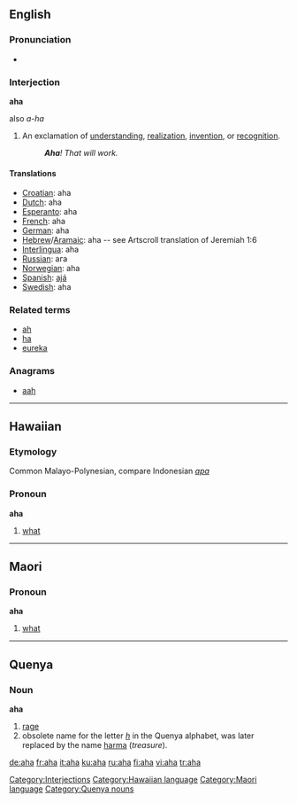 {{see|AHA}}
==English==

===Pronunciation===
*{{audio|en-us-aha.ogg|Audio (US)}}

===Interjection===
'''aha'''
;also ''a-ha''

# An exclamation of [[understanding]], [[realization]], [[invention]], or [[recognition]].
#: '''''Aha'''! That will work.''

====Translations====
*[[Croatian]]: aha
*[[Dutch]]: aha
*[[Esperanto]]: aha
*[[French]]: aha
*[[German]]: aha
*[[Hebrew]]/[[Aramaic]]: aha -- see Artscroll translation of Jeremiah 1:6
*[[Interlingua]]: aha
*[[Russian]]: ага
*[[Norwegian]]: aha
*[[Spanish]]: [[ajá]]
*[[Swedish]]: aha

===Related terms===
*[[ah]]
*[[ha]]
*[[eureka]]

===Anagrams===
*[[aah]]

----

==Hawaiian==
===Etymology===
Common Malayo-Polynesian, compare Indonesian ''[[apa]]''
===Pronoun===
'''aha'''

# [[what]]

----

==Maori==
===Pronoun===
'''aha'''

# [[what]]

----

==Quenya==
===Noun===
'''aha'''
# [[rage]]
# obsolete name for the letter ''[[h]]'' in the Quenya alphabet, was later replaced by the name [[harma]] (''treasure'').

[[Category:Interjections]]
[[Category:Hawaiian language]]
[[Category:Maori language]]
[[Category:Quenya nouns]]

[[de:aha]]
[[fr:aha]]
[[it:aha]]
[[ku:aha]]
[[ru:aha]]
[[fi:aha]]
[[vi:aha]]
[[tr:aha]]